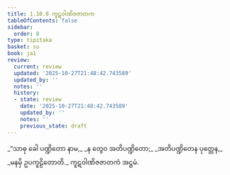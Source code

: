 ```yaml
---
title: 1.10.8 ကူဋဝါဏိဇဇာတက
tableOfContents: false
sidebar:
  order: 8
type: tipitaka
basket: su
book: ja1
review:
  current: review
  updated: '2025-10-27T21:48:42.743589'
  updated_by: ''
  notes: ''
  history:
  - state: review
    date: '2025-10-27T21:48:42.743589'
    updated_by: ''
    notes: ''
    previous_state: draft
---
```



<ReviewStatus review={frontmatter.review} showDetails={true} />

<HypothesisAnnotation frontmatter={frontmatter} />

<DynamicBreadcrumb />

<Division number="98" book="ja1" e="ch" v="22" p="23">

<Paragraph number="216" type="verses" book="ja1">
_“သာဓု ခေါ ပဏ္ဍိတော နာမ,_  
_န တွေဝ အတိပဏ္ဍိတော;_  
_အတိပဏ္ဍိတေန ပုတ္တေန,_  
_မနမှိ ဥပကူဠိတောတိ._  


</Paragraph>
</Division>

<Paragraph number="217" type="center" book="ja1">
ကူဋဝါဏိဇဇာတကံ အဋ္ဌမံ.
</Paragraph>